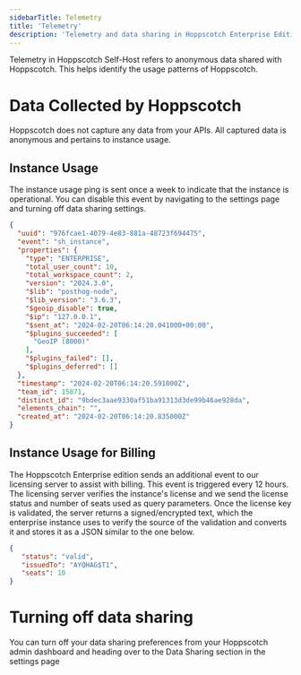 ```yaml
---
sidebarTitle: Telemetry
title: 'Telemetry'
description: 'Telemetry and data sharing in Hoppscotch Enterprise Edition'
---
```


Telemetry in Hoppscotch Self-Host refers to anonymous data shared with Hoppscotch. This helps identify the usage patterns of Hoppscotch.

# Data Collected by Hoppscotch

Hoppscotch does not capture any data from your APIs. All captured data is anonymous and pertains to instance usage.

## Instance Usage

The instance usage ping is sent once a week to indicate that the instance is operational. You can disable this event by navigating to the settings page and turning off data sharing settings.

```json
{
  "uuid": "976fcae1-4079-4e83-881a-48723f694475",
  "event": "sh_instance",
  "properties": {
    "type": "ENTERPRISE",
    "total_user_count": 10,
    "total_workspace_count": 2,
    "version": "2024.3.0",
    "$lib": "posthog-node",
    "$lib_version": "3.6.3",
    "$geoip_disable": true,
    "$ip": "127.0.0.1",
    "$sent_at": "2024-02-20T06:14:20.041000+00:00",
    "$plugins_succeeded": [
      "GeoIP (8000)"
    ],
    "$plugins_failed": [],
    "$plugins_deferred": []
  },
  "timestamp": "2024-02-20T06:14:20.591000Z",
  "team_id": 15871,
  "distinct_id": "9bdec3aae9330af51ba91313d3de99b46ae928da",
  "elements_chain": "",
  "created_at": "2024-02-20T06:14:20.835000Z"
}

```
## Instance Usage for Billing

The Hoppscotch Enterprise edition sends an additional event to our licensing server to assist with billing. This event is triggered every 12 hours. The licensing server verifies the instance's license and we send the license status and number of seats used as query parameters. Once the license key is validated, the server returns a signed/encrypted text, which the enterprise instance uses to verify the source of the validation and converts it and stores it as a JSON similar to the one below.

```json
{
   "status": "valid",
   "issuedTo": "AYQHAG$T1",
   "seats": 10
}

```

# Turning off data sharing

You can turn off your data sharing preferences from your Hoppscotch admin dashboard and heading over to the Data Sharing section in the settings page